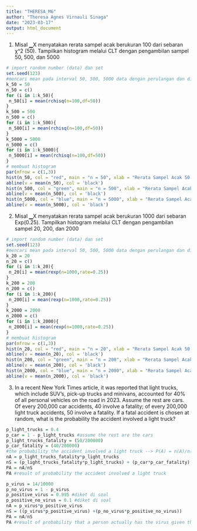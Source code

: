 ```yaml
---
title: "THERESA_M6"
author: "Theresa Agnes Virnauli Sinaga"
date: "2023-03-17"
output: html_document
---
```

1. Misal ▁X menyatakan rerata sampel acak berukuran 100 dari sebaran χ^2 (50). Tampilkan histogram melalui CLT dengan pengambilan sampel 50, 500, dan 5000
```r
# import random number (data) dan set
set.seed(123)
#mencari mean pada interval 50, 500, 5000 data dengan perulangan dan disimpan pada masing- masing variabel
k_50 = 50
n_50 = c()
for (i in 1:k_50){
 n_50[i] = mean(rchisq(n=100,df=50))
}
k_500 = 500
n_500 = c()
for (i in 1:k_500){
 n_500[i] = mean(rchisq(n=100,df=50))
}
k_5000 = 5000
n_5000 = c()
for (i in 1:k_5000){
 n_5000[i] = mean(rchisq(n=100,df=50))
}
# membuat histogram
par(mfrow = c(1,3))
hist(n_50, col = "red", main = "n = 50", xlab = "Rerata Sampel Acak 50 Pengambilan")
abline(v = mean(n_50), col = 'black')
hist(n_500, col = "green", main = "n = 500", xlab = "Rerata Sampel Acak 500 Pengambilan")
abline(v = mean(n_500), col = 'black')
hist(n_5000, col = "blue", main = "n = 5000", xlab = "Rerata Sampel Acak 5000 Pengambilan")
abline(v = mean(n_5000), col = 'black')
```

2. Misal ▁X menyatakan rerata sampel acak berukuran 1000 dari sebaran Exp(0.25). Tampilkan histogram melalui CLT dengan pengambilan sampel 20, 200, dan 2000
```r
# import random number (data) dan set
set.seed(123)
#mencari mean pada interval 50, 500, 5000 data dengan perulangan dan disimpan pada masing- masing variabel
k_20 = 20
n_20 = c()
for (i in 1:k_20){
 n_20[i] = mean(rexp(n=1000,rate=0.25))
}
k_200 = 200
n_200 = c()
for (i in 1:k_200){
 n_200[i] = mean(rexp(n=1000,rate=0.25))
}
k_2000 = 2000
n_2000 = c()
for (i in 1:k_2000){
 n_2000[i] = mean(rexp(n=1000,rate=0.25))
}
# membuat histogram
par(mfrow = c(1,3))
hist(n_20, col = "red", main = "n = 20", xlab = "Rerata Sampel Acak 50 Pengambilan")
abline(v = mean(n_20), col = 'black')
hist(n_200, col = "green", main = "n = 200", xlab = "Rerata Sampel Acak 500 Pengambilan")
abline(v = mean(n_200), col = 'black')
hist(n_2000, col = "blue", main = "n = 2000", xlab = "Rerata Sampel Acak 5000 Pengambilan")
abline(v = mean(n_2000), col = 'black')
```

3. In a recent New York Times article, it was reported that light trucks, which include SUV’s, pick-up trucks and minivans, accounted for 40% of all personal vehicles on the road in 2023. Assume the rest are cars. Of every 200,000 car accidents, 40 involve a fatality; of every 200,000 light truck accidents, 50 involve a fatality. If a fatal accident is chosen at random, what is the probability the accident involved a light truck?

```r
p_light_trucks = 0.4
p_car = 1 - p_light_trucks #assume the rest are the cars
p_light_trucks_fatality = (50/200000)
p_car_fatality = (40/200000)
#the probability the accident involved a light truck --> P(A) = n(A)/n(S)
nA = p_light_trucks_fatality*p_light_trucks
nS = (p_light_trucks_fatality*p_light_trucks) + (p_car*p_car_fatality)
PA = nA/nS
PA #result of probability the accident involved a light truck 
```

```r
p_virus = 14/10000
p_no_virus = 1 - p_virus
p_positive_virus = 0.995 #diket di soal
p_positive_no_virus = 0.1 #diket di soal
nA = p_virus*p_positive_virus
nS = ((p_virus*p_positive_virus) +(p_no_virus*p_positive_no_virus))
PA = nA/nS
PA #result of probability that a person actually has the virus given that the person is tested positive 
```